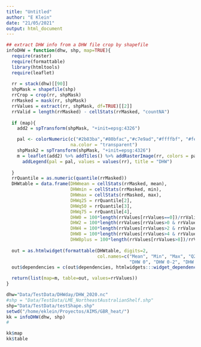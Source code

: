 ```yaml
---
title: "Untitled"
author: "E Klein"
date: "21/05/2021"
output: html_document
---
```



```r
## extract DHW info from a DHW file crop by shapefile
infoDHW = function(dhw, shp, map=TRUE){
  require(raster)
  require(formattable)
  library(htmltools)
  require(leaflet)
  
  rr = stack(dhw)[[90]]
  shpMask = shapefile(shp)
  rrCrop = crop(rr, shpMask)
  rrMasked = mask(rr, shpMask)
  rrValues = extract(rr, shpMask, df=TRUE)[[2]]
  rrValid = length(rrMasked) - cellStats(rrMasked, "countNA")
  
  if (map){
    add2 = spTransform(shpMask, "+init=epsg:4326")

    pal <- colorNumeric(c("#2b83ba","#80bfac","#c7e9ad","#ffffbf", "#fec980", "#f17c4a", "#d7191c"), values(rr),
                        na.color = "transparent")
    shpMask2 = spTransform(shpMask, "+init=epsg:4326")
    m = leaflet(add2) %>% addTiles() %>% addRasterImage(rr, colors = pal) %>% addPolygons(fill = FALSE) %>% 
      addLegend(pal = pal, values = values(rr), title = "DHW")
  
  }
  rrQuantile = as.numeric(quantile(rrMasked))
  DHWtable = data.frame(DHWmean = cellStats(rrMasked, mean),
                        DHWmin = cellStats(rrMasked, min),
                        DHWmax = cellStats(rrMasked, max),
                        DHWq25 = rrQuantile[2],
                        DHWq50 = rrQuantile[3],
                        DHWq75 = rrQuantile[4],
                        DHW0 = 100*length(rrValues[rrValues==0])/rrValid,
                        DHW2 = 100*length(rrValues[rrValues>0 & rrValues<=2])/rrValid,
                        DHW4 = 100*length(rrValues[rrValues>2 & rrValues<=4])/rrValid,
                        DHW8 = 100*length(rrValues[rrValues>4 & rrValues<=8])/rrValid,
                        DHW8plus = 100*length(rrValues[rrValues>8])/rrValid)
  
  out = as.htmlwidget(formattable(DHWtable, digits=2,
                                  col.names=c("Mean", "Min", "Max", "Q25", "Median", "Q75", 
                                              "DHW 0", "DHW 0-2", "DHW 2-4", "DHW 4-8", "DHW 8+")))
  out$dependencies = c(out$dependencies, htmlwidgets:::widget_dependencies("sparkline", "sparkline"))

  return(list(map=m, table=out, values=rrValues))
}

```


```r
dhw="Data/TestData/DHWday/DHW_2020.nc"
#shp = "Data/TestData/LME_NortheastAustralianShelf.shp"
shp="Data/TestData/testShape.shp"
setwd("/home/eklein/Proyectos/AIMS/GBR_heat/")
kk = infoDHW(dhw, shp)
# 

kk$map
kk$table
```

